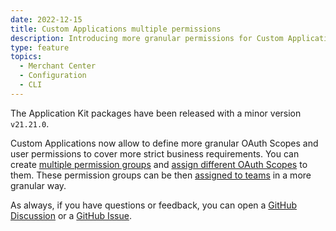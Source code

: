 ```yaml
---
date: 2022-12-15
title: Custom Applications multiple permissions
description: Introducing more granular permissions for Custom Applications.
type: feature
topics:
  - Merchant Center
  - Configuration
  - CLI
---
```


The Application Kit packages have been released with a minor version `v21.21.0`.

Custom Applications now allow to define more granular OAuth Scopes and user permissions to cover more strict business requirements. You can create [multiple permission groups](/concepts/oauth-scopes-and-user-permissions#permission-groups) and [assign different OAuth Scopes](/concepts/oauth-scopes-and-user-permissions#oauth-scopes) to them. These permission groups can be then [assigned to teams](/merchant-center/managing-custom-applications#assigning-team-permissions) in a more granular way.

As always, if you have questions or feedback, you can open a [GitHub Discussion](https://github.com/commercetools/merchant-center-application-kit/discussions) or a [GitHub Issue](https://github.com/commercetools/merchant-center-application-kit/issues).
